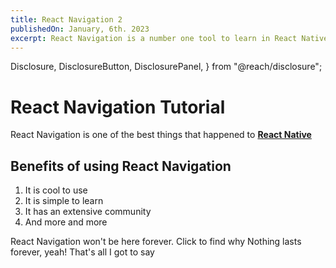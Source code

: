 ```yaml
---
title: React Navigation 2
publishedOn: January, 6th. 2023
excerpt: React Navigation is a number one tool to learn in React Native. You would always use them; these are some of the best practices in using React Navigation
---
```


  Disclosure,
  DisclosureButton,
  DisclosurePanel,
} from "@reach/disclosure";

<Meta title="React Navigation Tutorial - PressBlog" />

# React Navigation Tutorial

React Navigation is one of the best things that happened to [**React Native**](https://reactnative.org)

## Benefits of using React Navigation

1. It is cool to use
2. It is simple to learn
3. It has an extensive community
4. And more and more

<Disclosure>
  <DisclosureButton as="div">
    React Navigation won't be here forever. Click to find why
  </DisclosureButton>
  <DisclosurePanel>
    Nothing lasts forever, yeah! That's all I got to say
  </DisclosurePanel>
</Disclosure>
